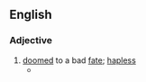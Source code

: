 ==English==

===Adjective===
{{en-adj|head=[[ill]]-[[starred]]}}

# [[doomed]] to a bad [[fate]]; [[hapless]]
#* {{RQ:Landon Francesca Carrara|page=94|volume=II|text="Do not name it!" answered he, passionately. "God forgive me! I cannot yet bear its name. But for its '''ill-starred''' birth, Henriette might now be living. What is there in that unconscious infant to replace its mother?"}}
#: {{syn|en|star-crossed}}